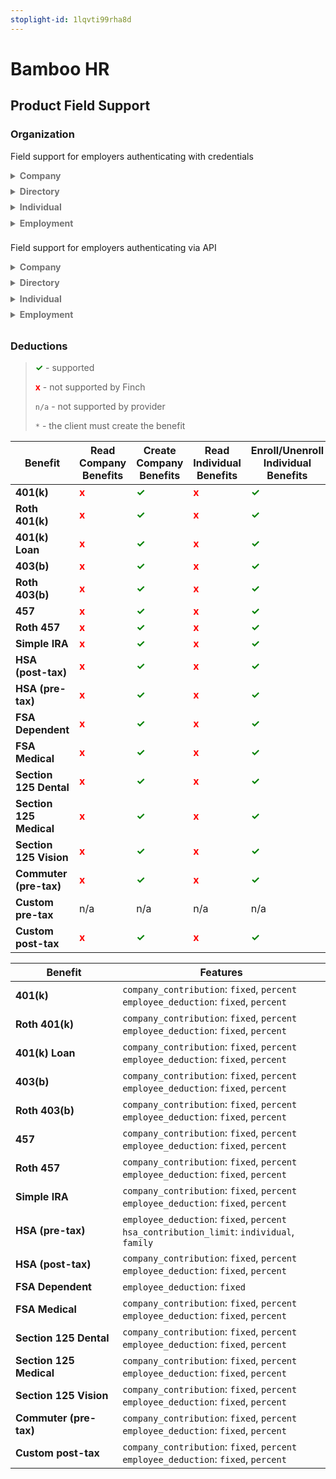 ```yaml
---
stoplight-id: 1lqvti99rha8d
---
```


# Bamboo HR

<!--## Initial Integration Set Up [uncomment to add section]-->

<!--## Employer Onboarding [uncomment to add section]-->

## Product Field Support

### Organization

<!--
type: tab
title: Credentials
-->
Field support for employers authenticating with credentials
<details style="color:#737373;padding-bottom:0.6em">
<summary><h4 style="display:inline">Company</strong></summary>

  Field | Support
  ---- | -----
  `id` | <strong><span style="color:green">✓</span></strong>
  `legal_name` | <strong><span style="color:green">✓</span></strong>
  `entity.type` | <strong><span style="color:green">✓</span></strong>
  `entity.subtype` | <strong><span style="color:green">✓</span></strong>
  `primary_email` | <strong><span style="color:green">✓</span></strong>
  `primary_phone_number` | <strong><span style="color:green">✓</span></strong>
  `ein` | <strong><span style="color:green">✓</span></strong>
  `departments[].name` | <strong><span style="color:green">✓</span></strong>
  `departments[].parent`| <strong><span style="color:green">✓</span></strong>
  `departments[].parent.name`| <strong><span style="color:green">✓</span></strong>
  `locations[].line1` | <strong><span style="color:green">✓</span></strong>
  `locations[].line2` | <strong><span style="color:green">✓</span></strong>
  `locations[].city` | <strong><span style="color:green">✓</span></strong>
  `locations[].state` | <strong><span style="color:green">✓</span></strong>
  `locations[].postal_code` | <strong><span style="color:green">✓</span></strong>
  `locations[].country` | <strong><span style="color:green">✓</span></strong>
  `accounts[].routing_number` | <strong><span style="color:green">✓</span></strong>
  `accounts[].account_name` | <strong><span style="color:green">✓</span></strong>
  `accounts[].institution_name` | <strong><span style="color:green">✓</span></strong>
  `accounts[].account_type` | <strong><span style="color:green">✓</span></strong>
  `accounts[].account_number` | <strong><span style="color:green">✓</span></strong>

</details>

<details style="color:#737373;padding-bottom:0.6em">
<summary><h4 style="display:inline">Directory</strong></summary>

  Field | Support
  --- | ---
  `id` | <strong><span style="color:green">✓</span></strong>
  `first_name` | <strong><span style="color:green">✓</span></strong>
  `middle_name` | <strong><span style="color:green">✓</span></strong>
  `last_name` | <strong><span style="color:green">✓</span></strong>
  `manager.id` | <strong><span style="color:green">✓</span></strong>
  `department.name` | <strong><span style="color:green">✓</span></strong>
  `is_active` | <strong><span style="color:green">✓</span></strong>

</details>

<details style="color:#737373;padding-bottom:0.6em">
<summary><h4 style="display:inline">Individual</strong></summary>

  Field | Support
  --- | ---
  `id` | <strong><span style="color:green">✓</span></strong>
  `first_name` | <strong><span style="color:green">✓</span></strong>
  `middle_name` | <strong><span style="color:green">✓</span></strong>
  `last_name` | <strong><span style="color:green">✓</span></strong>
  `preferred_name` | <strong><span style="color:green">✓</span></strong>
  `emails[].data` | <strong><span style="color:green">✓</span></strong>
  `emails[].type` | <strong><span style="color:green">✓</span></strong>
  `phone_numbers[].data` | <strong><span style="color:green">✓</span></strong>
  `phone_numbers[].type` | <strong><span style="color:green">✓</span></strong>
  `dob` | <strong><span style="color:green">✓</span></strong>
  `residence.line1` | <strong><span style="color:green">✓</span></strong>
  `residence.line2` | <strong><span style="color:green">✓</span></strong>
  `residence.city` | <strong><span style="color:green">✓</span></strong>
  `residence.state` | <strong><span style="color:green">✓</span></strong>
  `residence.postal_code` | <strong><span style="color:green">✓</span></strong>
  `residence.country` | <strong><span style="color:green">✓</span></strong>
  `gender` | <strong><span style="color:green">✓</span></strong>
  `ethnicity` | <strong><span style="color:green">✓</span></strong>
  `ssn` | <strong><span style="color:green">✓</span></strong>
  `encrypted_ssn` | <strong><span style="color:grey">-</span></strong>

</details>

<details style="color:#737373;padding-bottom:0.6em">
<summary><h4 style="display:inline">Employment</strong></summary>


  Field | Support
  --- | ---
  `id` | <strong><span style="color:green">✓</span></strong>
  `source_id` | <strong><span style="color:green">✓</span></strong>
  `first_name` | <strong><span style="color:green">✓</span></strong>
  `middle_name` | <strong><span style="color:green">✓</span></strong>
  `last_name` | <strong><span style="color:green">✓</span></strong>
  `title` | <strong><span style="color:green">✓</span></strong>
  `manager.id` | <strong><span style="color:green">✓</span></strong>
  `department.name` | <strong><span style="color:green">✓</span></strong>
  `employment.type` | <strong><span style="color:green">✓</span></strong>
  `employment.subtype` | <strong><span style="color:green">✓</span></strong>
  `start_date` | <strong><span style="color:green">✓</span></strong>
  `end_date` | <strong><span style="color:green">✓</span></strong>
  `is_active` | <strong><span style="color:green">✓</span></strong>
  `location.line1` | <strong><span style="color:green">✓</span></strong>
  `location.line2` | <strong><span style="color:green">✓</span></strong>
  `location.city` | <strong><span style="color:green">✓</span></strong>
  `location.state` | <strong><span style="color:green">✓</span></strong>
  `location.postal_code` | <strong><span style="color:green">✓</span></strong>
  `location.country` | <strong><span style="color:green">✓</span></strong>
  `income.unit` | <strong><span style="color:green">✓</span></strong>
  `income.amount` | <strong><span style="color:green">✓</span></strong>
  `income.currency` | <strong><span style="color:green">✓</span></strong>
  `income_history` | <strong><span style="color:green">✓</span></strong>
  `class_code` | <strong><span style="color:grey">-</span></strong>
  `custom_fields` | <strong><span style="color:grey">-</span></strong>

</details>


<!--
type: tab
title: API
-->
Field support for employers authenticating via API
<details style="color:#737373;padding-bottom:0.6em">
<summary><h4 style="display:inline">Company</strong></summary>


  Field | Support
  ---- | -----
  `id` | <strong><span style="color:grey">-</span></strong>
  `legal_name` | <strong><span style="color:grey">-</span></strong>
  `entity.type` | <strong><span style="color:grey">-</span></strong>
  `entity.subtype` | <strong><span style="color:grey">-</span></strong>
  `primary_email` | <strong><span style="color:grey">-</span></strong>
  `primary_phone_number` | <strong><span style="color:grey">-</span></strong>
  `ein` | <strong><span style="color:grey">-</span></strong>
  `departments[]` | <strong><span style="color:grey">-</span></strong>
  `departments[].parent`|
  `departments[].parent.name` | <strong><span style="color:grey">-</span></strong>
  `locations[].line1` | <strong><span style="color:grey">-</span></strong>
  `locations[].line2` | <strong><span style="color:grey">-</span></strong>
  `locations[].city` | <strong><span style="color:grey">-</span></strong>
  `locations[].state` | <strong><span style="color:grey">-</span></strong>
  `locations[].postal_code` | <strong><span style="color:grey">-</span></strong>
  `locations[].country` | <strong><span style="color:grey">-</span></strong>
  `accounts[].routing_number` | <strong><span style="color:grey">-</span></strong>
  `accounts[].account_name` | <strong><span style="color:grey">-</span></strong>
  `accounts[].institution_name` | <strong><span style="color:grey">-</span></strong>
  `accounts[].account_type` | <strong><span style="color:grey">-</span></strong>
  `accounts[].account_number` | <strong><span style="color:grey">-</span></strong>

</details>

<details style="color:#737373;padding-bottom:0.6em">
<summary><h4 style="display:inline">Directory</strong></summary>

  Field | Support
  --- | ---
  `id` | <strong><span style="color:green">✓</span></strong>
  `first_name` | <strong><span style="color:green">✓</span></strong>
  `middle_name` | <strong><span style="color:green">✓</span></strong>
  `last_name` | <strong><span style="color:green">✓</span></strong>
  `manager.id` | <strong><span style="color:green">✓</span></strong>
  `department.name` | <strong><span style="color:green">✓</span></strong>
  `is_active` | <strong><span style="color:green">✓</span></strong>

</details>

<details style="color:#737373;padding-bottom:0.6em">
<summary><h4 style="display:inline">Individual</strong></summary>

  Field | Support
  --- | ---
  `id` | <strong><span style="color:green">✓</span></strong>
  `first_name` | <strong><span style="color:green">✓</span></strong>
  `middle_name` | <strong><span style="color:green">✓</span></strong>
  `last_name` | <strong><span style="color:green">✓</span></strong>
  `preferred_name` | <strong><span style="color:green">✓</span></strong>
  `emails[].data` | <strong><span style="color:green">✓</span></strong>
  `emails[].type` | <strong><span style="color:green">✓</span></strong>
  `phone_numbers[].data` | <strong><span style="color:green">✓</span></strong>
  `phone_numbers[].type` | <strong><span style="color:green">✓</span></strong>
  `dob` | <strong><span style="color:green">✓</span></strong>
  `residence.line1` | <strong><span style="color:green">✓</span></strong>
  `residence.line2` | <strong><span style="color:green">✓</span></strong>
  `residence.city` | <strong><span style="color:green">✓</span></strong>
  `residence.state` | <strong><span style="color:green">✓</span></strong>
  `residence.postal_code` | <strong><span style="color:green">✓</span></strong>
  `residence.country` | <strong><span style="color:green">✓</span></strong>
  `gender` | <strong><span style="color:green">✓</span></strong>
  `ethnicity` | <strong><span style="color:green">✓</span></strong>
  `ssn` | <strong><span style="color:green">✓</span></strong>
  `encrypted_ssn` | <strong><span style="color:grey">-</span></strong>

</details>

<details style="color:#737373;padding-bottom:0.6em">
<summary><h4 style="display:inline">Employment</strong></summary>

  Field | Support
  --- | ---
  `id` | <strong><span style="color:green">✓</span></strong>
  `first_name` | <strong><span style="color:green">✓</span></strong>
  `middle_name` | <strong><span style="color:green">✓</span></strong>
  `last_name` | <strong><span style="color:green">✓</span></strong>
  `title` | <strong><span style="color:green">✓</span></strong>
  `manager.id` | <strong><span style="color:green">✓</span></strong>
  `department.name` | <strong><span style="color:green">✓</span></strong>
  `employment.type` | <strong><span style="color:green">✓</span></strong>
  `employment.subtype` | <strong><span style="color:green">✓</span></strong>
  `start_date` | <strong><span style="color:green">✓</span></strong>
  `end_date` | <strong><span style="color:green">✓</span></strong>
  `is_active` | <strong><span style="color:green">✓</span></strong>
  `location.line1` | <strong><span style="color:grey">-</span></strong>
  `location.line2` | <strong><span style="color:grey">-</span></strong>
  `location.city` | <strong><span style="color:grey">-</span></strong>
  `location.state` | <strong><span style="color:grey">-</span></strong>
  `location.postal_code` | <strong><span style="color:grey">-</span></strong>
  `location.country` | <strong><span style="color:grey">-</span></strong>
  `income.unit` | <strong><span style="color:green">✓</span></strong>
  `income.amount` | <strong><span style="color:green">✓</span></strong>
  `income.currency` | <strong><span style="color:green">✓</span></strong>
  `income.history` | <strong><span style="color:green">✓</span></strong>
  `class_code` | <strong><span style="color:grey">-</span></strong>
  `custom_fields` | <strong><span style="color:green">✓</span></strong>

</details>

<!-- type: tab-end -->

### Deductions

><strong><span style="color:green">✓</span></strong> - supported
>
><strong><span style="color:red">x</span></strong> - not supported by Finch
>
>`n/a` - not supported by provider
>
>`*` - the client must create the benefit


<!--
type: tab
title: Supported Operations
-->

Benefit | Read Company Benefits | Create Company Benefits | Read Individual Benefits | Enroll/Unenroll Individual Benefits
--------|----------|---------|------------|------------
**401(k)** | <strong><span style="color:red">x</span></strong> | <strong><span style="color:green">✓</span></strong> | <strong><span style="color:red">x</span></strong> | <strong><span style="color:green">✓</span></strong> |
**Roth 401(k)** | <strong><span style="color:red">x</span></strong> | <strong><span style="color:green">✓</span></strong> | <strong><span style="color:red">x</span></strong> | <strong><span style="color:green">✓</span></strong> |
**401(k) Loan** | <strong><span style="color:red">x</span></strong> | <strong><span style="color:green">✓</span></strong> | <strong><span style="color:red">x</span></strong> | <strong><span style="color:green">✓</span></strong> |
**403(b)** | <strong><span style="color:red">x</span></strong> | <strong><span style="color:green">✓</span></strong> | <strong><span style="color:red">x</span></strong> | <strong><span style="color:green">✓</span></strong> |
**Roth 403(b)** | <strong><span style="color:red">x</span></strong> | <strong><span style="color:green">✓</span></strong> | <strong><span style="color:red">x</span></strong> | <strong><span style="color:green">✓</span></strong> |
**457** | <strong><span style="color:red">x</span></strong> | <strong><span style="color:green">✓</span></strong> | <strong><span style="color:red">x</span></strong> | <strong><span style="color:green">✓</span></strong> |
**Roth 457**  | <strong><span style="color:red">x</span></strong> | <strong><span style="color:green">✓</span></strong> | <strong><span style="color:red">x</span></strong> | <strong><span style="color:green">✓</span></strong> |
**Simple IRA** | <strong><span style="color:red">x</span></strong> | <strong><span style="color:green">✓</span></strong> | <strong><span style="color:red">x</span></strong> | <strong><span style="color:green">✓</span></strong> |
**HSA (post-tax)** | <strong><span style="color:red">x</span></strong> | <strong><span style="color:green">✓</span></strong> | <strong><span style="color:red">x</span></strong> | <strong><span style="color:green">✓</span></strong> |
**HSA (pre-tax)** | <strong><span style="color:red">x</span></strong> | <strong><span style="color:green">✓</span></strong> | <strong><span style="color:red">x</span></strong> | <strong><span style="color:green">✓</span></strong> |
**FSA Dependent** | <strong><span style="color:red">x</span></strong> | <strong><span style="color:green">✓</span></strong> | <strong><span style="color:red">x</span></strong> | <strong><span style="color:green">✓</span></strong> |
**FSA Medical** | <strong><span style="color:red">x</span></strong> | <strong><span style="color:green">✓</span></strong> | <strong><span style="color:red">x</span></strong> | <strong><span style="color:green">✓</span></strong> |
**Section 125 Dental** | <strong><span style="color:red">x</span></strong> | <strong><span style="color:green">✓</span></strong> | <strong><span style="color:red">x</span></strong> | <strong><span style="color:green">✓</span></strong> |
**Section 125 Medical** | <strong><span style="color:red">x</span></strong> | <strong><span style="color:green">✓</span></strong> | <strong><span style="color:red">x</span></strong> | <strong><span style="color:green">✓</span></strong> |
**Section 125 Vision** | <strong><span style="color:red">x</span></strong> | <strong><span style="color:green">✓</span></strong> | <strong><span style="color:red">x</span></strong> | <strong><span style="color:green">✓</span></strong> |
**Commuter (pre-tax)** | <strong><span style="color:red">x</span></strong> | <strong><span style="color:green">✓</span></strong> | <strong><span style="color:red">x</span></strong> | <strong><span style="color:green">✓</span></strong> |
**Custom pre-tax** | n/a | n/a | n/a | n/a |
**Custom post-tax** | <strong><span style="color:red">x</span></strong> | <strong><span style="color:green">✓</span></strong> | <strong><span style="color:red">x</span></strong> | <strong><span style="color:green">✓</span></strong> |

<!--
type: tab
title: Supported Features
-->

Benefit | Features
--------|----------
**401(k)** | `company_contribution`: `fixed`, `percent`<br>`employee_deduction`: `fixed`, `percent`
**Roth 401(k)** | `company_contribution`: `fixed`, `percent`<br>`employee_deduction`: `fixed`, `percent`
**401(k) Loan** | `company_contribution`: `fixed`, `percent`<br>`employee_deduction`: `fixed`, `percent`
**403(b)** | `company_contribution`: `fixed`, `percent`<br>`employee_deduction`: `fixed`, `percent`
**Roth 403(b)**| `company_contribution`: `fixed`, `percent`<br>`employee_deduction`: `fixed`, `percent`
**457**| `company_contribution`: `fixed`, `percent`<br>`employee_deduction`: `fixed`, `percent`
**Roth 457** | `company_contribution`: `fixed`, `percent`<br>`employee_deduction`: `fixed`, `percent`
**Simple IRA**| `company_contribution`: `fixed`, `percent`<br>`employee_deduction`: `fixed`, `percent`
**HSA (pre-tax)**| `employee_deduction`: `fixed`, `percent`<br>`hsa_contribution_limit`: `individual`, `family`
**HSA (post-tax)**| `company_contribution`: `fixed`, `percent`<br>`employee_deduction`: `fixed`, `percent`
**FSA Dependent** | `employee_deduction`: `fixed`
**FSA Medical** | `company_contribution`: `fixed`, `percent`<br>`employee_deduction`: `fixed`, `percent`
**Section 125 Dental** | `company_contribution`: `fixed`, `percent`<br>`employee_deduction`: `fixed`, `percent`
**Section 125 Medical**| `company_contribution`: `fixed`, `percent`<br>`employee_deduction`: `fixed`, `percent`
**Section 125 Vision** | `company_contribution`: `fixed`, `percent`<br>`employee_deduction`: `fixed`, `percent`
**Commuter (pre-tax)** | `company_contribution`: `fixed`, `percent`<br>`employee_deduction`: `fixed`, `percent`
**Custom post-tax** | `company_contribution`: `fixed`, `percent`<br>`employee_deduction`: `fixed`, `percent`

<!-- type: tab-end -->

